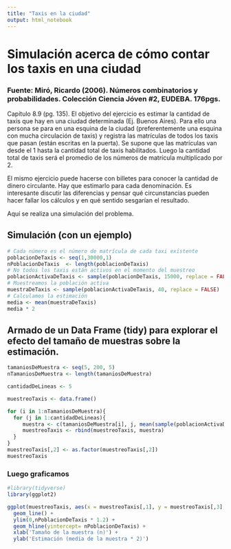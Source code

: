 ```yaml
---
title: "Taxis en la ciudad"
output: html_notebook
---
```


# Simulación acerca de cómo contar los taxis en una ciudad
### Fuente: Miró, Ricardo (2006). Números combinatorios y probabilidades. Colección Ciencia Jóven #2, EUDEBA. 176pgs.
Capítulo 8.9 (pg. 135).
El objetivo del ejercicio es estimar la cantidad de taxis que hay en una ciudad determinada (Ej. Buenos Aires).
Para ello una persona se para en una esquina de la ciudad (preferentemente una esquina con mucha circulación de taxis) y registra las matrículas de todos los taxis que pasan (están escritas en la puerta). Se supone que las matrículas van desde el 1 hasta la cantidad total de taxis habilitados. Luego la cantidad total de taxis será el promedio de los números de matrícula multiplicado por 2.

El mismo ejercicio puede hacerse con billetes para conocer la cantidad de dinero circulante. Hay que estimarlo para cada denominación.
Es interesante discutir las diferencias y pensar qué circunstancias pueden hacer fallar los cálculos y en qué sentido sesgarían el resultado.

Aquí se realiza una simulación del problema.

## Simulación (con un ejemplo)
```r
# Cada número es el número de matrícula de cada taxi existente
poblacionDeTaxis <- seq(1,30000,1)
nPoblacionDeTaxis  <- length(poblacionDeTaxis)
# No todos los taxis están activos en el momento del muestreo
poblacionActivaDeTaxis <- sample(poblacionDeTaxis, 15000, replace = FALSE)
# Muestreamos la población activa
muestraDeTaxis <- sample(poblacionActivaDeTaxis, 40, replace = FALSE)
# Calculamos la estimación
media <- mean(muestraDeTaxis)
media * 2
```

## Armado de un Data Frame (tidy) para explorar el efecto del tamaño de muestras sobre la estimación.
```r
tamaniosDeMuestra <- seq(5, 200, 5)
nTamaniosDeMuestra <- length(tamaniosDeMuestra)

cantidadDeLineas <- 5

muestreoTaxis <- data.frame()

for (i in 1:nTamaniosDeMuestra){
  for (j in 1:cantidadDeLineas){
     muestra <- c(tamaniosDeMuestra[i], j, mean(sample(poblacionActivaDeTaxis, tamaniosDeMuestra[i], replace = FALSE)) * 2)
     muestreoTaxis <- rbind(muestreoTaxis, muestra)
  }
}
muestreoTaxis[,2] <- as.factor(muestreoTaxis[,2])
muestreoTaxis
```

### Luego graficamos
```r
#library(tidyverse)
library(ggplot2)

ggplot(muestreoTaxis, aes(x = muestreoTaxis[,1], y = muestreoTaxis[,3], color = muestreoTaxis[,2])) +
  geom_line() +
  ylim(0,nPoblacionDeTaxis * 1.2) +
  geom_hline(yintercept= nPoblacionDeTaxis) +
  xlab('Tamaño de la muestra (n)') +
  ylab('Estimación (media de la muestra * 2)')
```